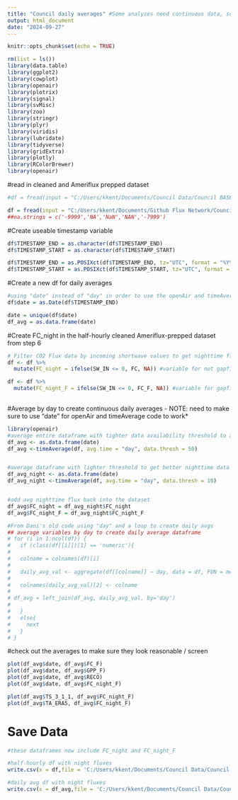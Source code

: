 ```yaml
---
title: "Council daily averages" #Some analyses need continuous data, so we calculate daily averages to better organize our visualization and to analyze 
output: html_document
date: "2024-09-27"
---
```


```r
knitr::opts_chunk$set(echo = TRUE)
```

```r
rm(list = ls())
library(data.table)
library(ggplot2)
library(cowplot)
library(openair)
library(plotrix)
library(signal)
library(svMisc)
library(zoo)
library(stringr)
library(plyr)
library(viridis)
library(lubridate)
library(tidyverse)
library(gridExtra)
library(plotly)
library(RColorBrewer)
library(openair)
```


#read in cleaned and Ameriflux prepped dataset
```r
#df = fread(input = "C:/Users/kkent/Documents/Council Data/Council BASE gapfilling/US-NGC2_HH_201701010000_202309010000.csv", na.strings="-9999") 

df = fread(input = "C:/Users/kkent/Documents/Github Flux Network/Council BASE prepping/Council_BASE-data-prepping/US-NGC2_HH_201701010000_202309010000.csv", na.strings = "-9999")
##na.strings = c('-9999','NA','NaN','NAN','-7999')


```

#Create useable timestamp variable 
```r
df$TIMESTAMP_END = as.character(df$TIMESTAMP_END)
df$TIMESTAMP_START = as.character(df$TIMESTAMP_START)

df$TIMESTAMP_END = as.POSIXct(df$TIMESTAMP_END, tz="UTC", format = "%Y%m%d%H%M")
df$TIMESTAMP_START = as.POSIXct(df$TIMESTAMP_START, tz="UTC", format = "%Y%m%d%H%M")


```

#Create a new df for daily averages 
```r
#using "date" instead of "day" in order to use the openAir and timeAverage packages/functions
df$date = as.Date(df$TIMESTAMP_END)

date = unique(df$date)
df_avg = as.data.frame(date)
```

#Create FC_night in the half-hourly cleaned Ameriflux-prepped dataset from step 6
```r
# Filter CO2 Flux data by incoming shortwave values to get nighttime fluxes
df <- df %>%
  mutate(FC_night = ifelse(SW_IN <= 0, FC, NA)) #variable for not gapfilled

df <- df %>%
  mutate(FC_night_F = ifelse(SW_IN <= 0, FC_F, NA)) #variable for gapfilled 
  
```



#Average by day to create continuous daily averages - NOTE: need to make sure to use "date" for openAir and timeAverage code to work*
```r
library(openair)
#average entire dataframe with tighter data availability threshold to avoid using large data gaps in calculating the avg -- having at least 50% of the data 
df_avg <- as.data.frame(date)
df_avg <-timeAverage(df, avg.time = "day", data.thresh = 50)


#average dataframe with lighter threshold to get better nighttime data coverage
df_avg_night <- as.data.frame(date)
df_avg_night <-timeAverage(df, avg.time = "day", data.thresh = 10)


#add avg nighttime flux back into the dataset
df_avg$FC_night = df_avg_night$FC_night
df_avg$FC_night_F = df_avg_night$FC_night_F

#From Dani's old code using "day" and a loop to create daily avgs
## average variables by day to create daily average dataframe
# for (i in 1:ncol(df)) {
#   if (class(df[[i]])[1] == 'numeric'){
# 
#   colname = colnames(df)[i]
# 
#   daily_avg_val <- aggregate(df[[colname]] ~ day, data = df, FUN = mean, na.action=na.omit)
# 
#   colnames(daily_avg_val)[2] <- colname
# 
# df_avg = left_join(df_avg, daily_avg_val, by='day')
# 
#   }
#   else{
#     next
#   }
# }


```


#check out the averages to make sure they look reasonable / screen 

```r

plot(df_avg$date, df_avg$FC_F)
plot(df_avg$date, df_avg$GPP_F)
plot(df_avg$date, df_avg$RECO)
plot(df_avg$date, df_avg$FC_night_F)

plot(df_avg$TS_3_1_1, df_avg$FC_night_F)
plot(df_avg$TA_ERA5, df_avg$FC_night_F)

```

# Save Data

```r
#these dataframes now include FC_night and FC_night_F 

#half-hourly df with night fluxes 
write.csv(x = df,file = 'C:/Users/kkent/Documents/Council Data/Council BASE gapfilling/council_gapfilled_clean_2017_2023_for analysis.csv',quote = F,row.names = F)

#daily avg df with night fluxes 
write.csv(x = df_avg,file = 'C:/Users/kkent/Documents/Council Data/Council BASE gapfilling/council_AVG_gapfilled_clean_2017_2023_for analysis.csv',quote = F,row.names = F)

```